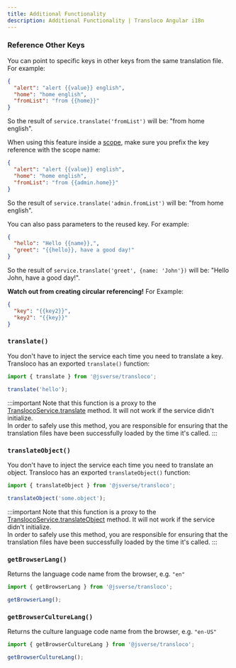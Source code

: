 ```yaml
---
title: Additional Functionality
description: Additional Functionality | Transloco Angular i18n
---
```


### Reference Other Keys

You can point to specific keys in other keys from the same translation file. For example:

```json title="en.json"
{
  "alert": "alert {{value}} english",
  "home": "home english",
  "fromList": "from {{home}}"
}
```

So the result of `service.translate('fromList')` will be: "from home english".

When using this feature inside a [scope](./lazy-load/scope-configuration), make sure you prefix the key reference with the scope name:

```json title="admin/en.json"
{
  "alert": "alert {{value}} english",
  "home": "home english",
  "fromList": "from {{admin.home}}"
}
```

So the result of `service.translate('admin.fromList')` will be: "from home english".

You can also pass parameters to the reused key. For example:

```json title="en.json"
{
  "hello": "Hello {{name}},",
  "greet": "{{hello}}, have a good day!"
}
```

So the result of `service.translate('greet', {name: 'John'})` will be: "Hello John, have a good day!".

**Watch out from creating circular referencing!** For Example:

```json title="en.json"
{
  "key": "{{key2}}",
  "key2": "{{key}}"
}
```

### `translate()`

You don't have to inject the service each time you need to translate a key. Transloco has an exported `translate()` function:

```ts
import { translate } from '@jsverse/transloco';

translate('hello');
```

:::important
Note that this function is a proxy to the [TranslocoService.translate](./translation-api#translate) method.
It will not work if the service didn't initialize.  
In order to safely use this method, you are responsible for ensuring that the translation files have been successfully loaded by the time it's called.
:::

### `translateObject()`

You don't have to inject the service each time you need to translate an object. Transloco has an exported `translateObject()` function:

```ts
import { translateObject } from '@jsverse/transloco';

translateObject('some.object');
```

:::important
Note that this function is a proxy to the [TranslocoService.translateObject](./translation-api#translateObject) method.
It will not work if the service didn't initialize.  
In order to safely use this method, you are responsible for ensuring that the translation files have been successfully loaded by the time it's called.
:::

### `getBrowserLang()`

Returns the language code name from the browser, e.g. `"en"`

```ts
import { getBrowserLang } from '@jsverse/transloco';

getBrowserLang();
```

### `getBrowserCultureLang()`

Returns the culture language code name from the browser, e.g. `"en-US"`

```ts
import { getBrowserCultureLang } from '@jsverse/transloco';

getBrowserCultureLang();
```
